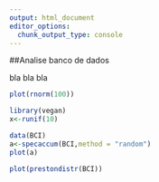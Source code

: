 ```yaml
---
output: html_document
editor_options: 
  chunk_output_type: console
---
```

##Analise banco de dados


bla bla bla


```r
plot(rnorm(100))
```



```r
library(vegan)
x<-runif(10)
```

```r
data(BCI)
a<-specaccum(BCI,method = "random")
plot(a)

```

```r
plot(prestondistr(BCI))
```

